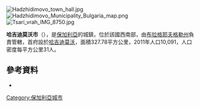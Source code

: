 [[Image:Hadzhidimovo_town_hall.jpg|right]]
[[Image:Hadzhidimovo_Municipality_Bulgaria_map.png|right]]
[[Image:Tsari_vrah_IMG_8750.jpg|right]]

{{Coord|41|31|N|23|52|E|display=title}}

'''哈吉迪莫沃市'''（{{lang-bg|Хаджидимово}}），是[[保加利亞|保加利亞]]的城鎮，位於該國西南部，由[[布拉格耶夫格勒州|布拉格耶夫格勒州]]負責管轄，首府設於[[哈吉迪莫沃|哈吉迪莫沃]]，面積327.78平方公里，2011年人口10,091，人口密度每平方公里31人。

==參考資料==
*  {{Official website|http://hadzhidimovo.com/}}

{{Bulgaria-geo-stub}}
[[Category:保加利亞城市|Category:保加利亞城市]]